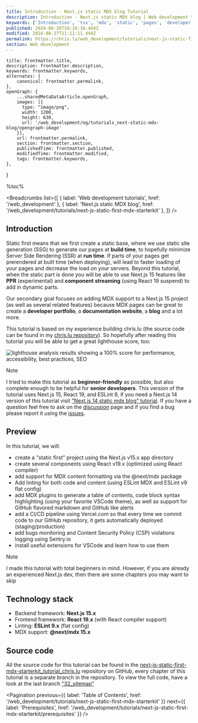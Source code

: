 ```yaml
---
title: Introduction - Next.js static MDX blog Tutorial
description: Introduction - Next.js static MDX blog | Web development tutorials | www.chris.lu
keywords: ['Introduction', 'tsx', 'mdx', 'static', 'pages', 'developer', 'blog', 'nextjs', 'Next.js', 'developer profile', 'markdown']
published: 2024-08-26T16:16:16.444Z
modified: 2024-08-27T11:11:11.444Z
permalink: https://chris.lu/web_development/tutorials/next-js-static-first-mdx-starterkit/introduction
section: Web development
---
```



    title: frontmatter.title,
    description: frontmatter.description,
    keywords: frontmatter.keywords,
    alternates: {
        canonical: frontmatter.permalink,
    },
    openGraph: {
        ...sharedMetaDataArticle.openGraph,
        images: [{
          type: "image/png",
          width: 1200,
          height: 630,
          url: '/web_development/og/tutorials_next-static-mdx-blog/opengraph-image'
        }],
        url: frontmatter.permalink,
        section: frontmatter.section,
        publishedTime: frontmatter.published,
        modifiedTime: frontmatter.modified,
        tags: frontmatter.keywords,
    },
}

%toc%

<article>

<Breadcrumbs list={[
    { label: 'Web development tutorials', href: '/web_development' },
    { label: 'Next.js static MDX blog', href: '/web_development/tutorials/next-js-static-first-mdx-starterkit' },
]} />

# Introduction

Static first means that we first create a static base, where we use static site generation (SSG) to generate our pages at **build time**, to hopefully minimize Server Side Rendering (SSR) at **run time**. If parts of your pages get prerendered at built time (when deploying), will lead to faster loading of your pages and decrease the load on your servers. Beyond this tutorial, when the static part is done you will be able to use Next.js 15 features like **PPR** (experimental) and **component streaming** (using React 19 suspend) to add in dynamic parts.

Our secondary goal focuses on adding MDX support to a Next.js 15 project (as well as several related features) because MDX pages can be great to create a **developer portfolio**, a **documentation website**, a **blog** and a lot more.

This tutorial is based on my experience building chris.lu (the source code can be found in my [chris.lu repository](https://github.com/chrisweb/chris.lu)). So hopefully after reading this tutorial you will be able to get a great lighthouse score, too:

![lighthouse analysis results showing a 100% score for performance, accessibility, best practices, SEO](../../../../../public/assets/images/app/web_development/tutorials/next-js-static-first-mdx-starterkit/lighthouse.png)

> [!NOTE]  
> I tried to make this tutorial as **beginner-friendly** as possible, but also complete enough to be helpful for **senior developers**. This version of the tutorial uses Next.js 15, React 19, and ESLint 9, if you need a Next.js 14 version of this tutorial visit ["Next.js 14 static mdx blog" tutorial](/web_development/tutorials/next-js-static-mdx-blog). If you have a question feel free to ask on the <FontAwesomeIcon icon={faComments} size="1x" color='rgb(255, 0, 170)' /> [discussion](https://github.com/chrisweb/chris.lu/discussions) page and if you find a bug please report it using the <FontAwesomeIcon icon={faBug} size="1x" color='rgb(255, 0, 170)' /> [issues](https://github.com/chrisweb/chris.lu/issues).

## Preview

In this tutorial, we will:

* create a "static first" project using the Next.js v15.x app directory
* create several components using React v19.x (optimized using React compiler)
* add support for MDX content formatting via the @next/mdx package
* Add linting for both code and content (using ESLint MDX and ESLint v9 flat config)
* add MDX plugins to generate a table of contents, code block syntax highlighting (using your favorite VSCode theme), as well as support for GitHub flavored markdown and GitHub like alerts
* add a CI/CD pipeline using Vercel.com so that every time we commit code to our GitHub repository, it gets automatically deployed (staging/production)
* add bugs monitoring and Content Security Policy (CSP) violations logging using Sentry.io
* install useful extensions for VSCode and learn how to use them

> [!NOTE]  
> I made this tutorial with total beginners in mind. However, if you are already an experienced Next.js dev, then there are some chapters you may want to skip

## Technology stack

* Backend framework: **Next.js 15.x**
* Frontend framework: **React 19.x** (with React compiler support)
* Linting: **ESLint 9.x** (flat config)
* MDX support: **@next/mdx 15.x**

## Source code

All the source code for this tutorial can be found in the [next-js-static-first-mdx-starterkit_tutorial_chris.lu](https://github.com/chrisweb/next-js-static-first-mdx-starterkit_tutorial_chris.lu) repository on GitHub, every chapter of this tutorial is a separate branch in the repository. To view the full code, have a look at the last branch ["32_sitemap"](https://github.com/chrisweb/next-js-static-first-mdx-starterkit_tutorial_chris.lu/tree/32_sitemap)

<Pagination
    previous={{ label: 'Table of Contents', href: '/web_development/tutorials/next-js-static-first-mdx-starterkit' }}
    next={{ label: 'Prerequisites', href: '/web_development/tutorials/next-js-static-first-mdx-starterkit/prerequisites' }}
/>

</article>
